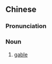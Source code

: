 {{also|山墙}}
==Chinese==
{{zh-forms|s=山墙}}

===Pronunciation===
{{zh-pron
|m=shānqiáng
|c=saan1 coeng4
|cat=n
}}

===Noun===
{{zh-noun}}

# [[gable]]